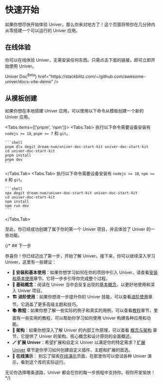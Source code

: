
# 快速开始

如果你想尽快开始体验 Univer，那么你来对地方了！这个页面将带你在几分钟内从零搭建一个可以运行的 Univer 应用。

## 在线体验

你可以在线体验 Univer，无需安装任何东西。只需点击下面的链接，即可立即开始使用 Univer。

<Cards>
  <Cards.Card
    icon="📝"
    title={<span className="">Univer Doc<sup>Beta</sup></span>}
    href="https://stackblitz.com/~/github.com/awesome-univer/docs-vite-demo"
  />
</Cards>

## 从模板创建

如果你想在本地搭建 Univer 应用，可以使用以下命令从模板创建一个新的 Univer 应用。

<Tabs items={['pnpm', 'npm']}>
  <Tabs.Tab>
    执行以下命令需要设备安装有 `nodejs >= 18`, `pnpm >= 7` 和 `git`。

    ```shell
    pnpm dlx degit dream-num/univer-doc-start-kit univer-doc-start-kit
    cd univer-doc-start-kit
    pnpm install
    pnpm dev
    ```
  </Tabs.Tab>
  <Tabs.Tab>
    执行以下命令需要设备安装有 `nodejs >= 18`, `npm >= 8` 和 `git`。

    ```shell
    npx degit dream-num/univer-doc-start-kit univer-doc-start-kit
    cd univer-doc-start-kit
    npm install
    npm run dev
    ```
  </Tabs.Tab>
</Tabs>

至此，你已经成功创建了属于你的第一个 Univer 项目，并且体验了 Univer 的一些功能。

{/* ## 下一步

恭喜你！你已经迈出了第一步，开始了解 Univer。接下来，你可以继续深入学习 Univer，这里有一些建议：

- **🔰 安装和基本使用**：如果你想学习如何在你的项目中引入 Univer，请查看[安装和基本使用](/guides/docs/getting-started/installation)章节。它将一步步引导你完成整个过程。
- **🧱 基础概念**：阅读在 Univer 当中会反复出现的[基本概念](/guides/docs/getting-started/concepts)，以更好地使用和深入 Univer 项目。
- **🏗️ 进阶使用**：如果你想进一步提升你的 Univer 技能，可以查看[进阶使用](/guides/docs/getting-started/univer-plugins)章节。它涵盖了更多高级主题和技巧。
- **📚 教程**：如果你想了解一些实际的例子和真实的用例，可以查看[教程](/zh-cn/guides/tutorials/csv-import-plugin)章节，里面有一些实用的教程，可以帮助你学习如何使用 Univer 构建各种应用和功能。
- **🌌 架构**：如果你想深入了解 Univer 的内部工作原理，可以查看 [概念与架构](/zh-cn/guides/concepts-and-architecture/architecture/) 章节，它提供了 Univer 的架构、核心概念和设计原则的全面概述。
- **🪄 扩展 Univer**：希望扩展和自定义 Univer 以满足你的特定需求？[扩展 Univer](/zh-cn/guides/customization) 章节是你学习如何创建自定义插件、主题和扩展的首选。
- **🎢 在线演示**： 别忘了探索[在线演示](/playground)页面，在那里你可以尝试各种 Univer 演示，看到这个库的实际运行。

无论你选择哪条道路，Univer 都会在你的每一步旅程中支持你。祝你开发愉快！ */}
